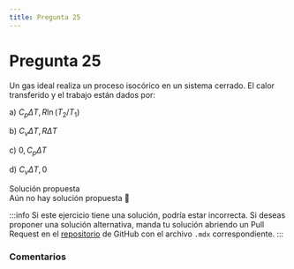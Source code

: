 ```yaml
---
title: Pregunta 25
---
```



# Pregunta 25

<div className="exercise">
Un gas ideal realiza un proceso isocórico en un sistema cerrado. El calor transferido y el trabajo están dados por:

a) $C_p \Delta T, R \ln (T_2 / T_1)$

b) $C_v \Delta T, R \Delta T$

c) $0, C_p \Delta T$

d) $C_v \Delta T, 0$
</div>

<MDXDetails>
<summary>Solución propuesta</summary>

<div className="exercise">
Aún no hay solución propuesta 🥲
</div>

:::info
Si este ejercicio tiene una solución, podría estar incorrecta. Si deseas proponer una solución alternativa, manda tu solución abriendo
un Pull Request en el [repositorio](https://github.com/crow-rojas/apuntes-fundamentals/pulls) de GitHub con el archivo
`.mdx` correspondiente.
:::

</MDXDetails>

### Comentarios

<Disqus
  url="https://crow-rojas.github.io/apuntes-fundamentals/docs/science/thermodynamics/exercises/2019-2/p25"
  identifier="docs/science/thermodynamics/exercises/2019-2/p25"
  title="2019-2 Termodinámica - Pregunta 25"
/>
